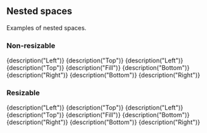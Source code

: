 
<CommonHeader />

<Meta title="Basic examples|Nested" />

## Nested spaces

Examples of nested spaces.

### Non-resizable

<Preview>
	<Story name="Non-resizable">
		<ViewPort>
			<Left size="20%" style={green}>
				{description("Left")}
			</Left>
			<Fill style={green}>
				<Top size="20%" style={red}>
					{description("Top")}
				</Top>
				<Fill style={green}>
					<Left size="20%" style={blue}>
						{description("Left")}
					</Left>
					<Fill style={green}>
						<Top size="20%" style={green}>
							{description("Top")}
						</Top>
						<Fill style={red}>{description("Fill")}</Fill>
						<Bottom size="20%" style={green}>
							{description("Bottom")}
						</Bottom>
					</Fill>
					<Right size="20%" style={blue}>
						{description("Right")}
					</Right>
				</Fill>
				<Bottom size="20%" style={red}>
					{description("Bottom")}
				</Bottom>
			</Fill>
			<Right size="20%" style={green}>
				{description("Right")}
			</Right>
		</ViewPort>
	</Story>
</Preview>

### Resizable

<Preview>
	<Story name="Resizable">
		<ViewPort>
			<LeftResizable size="20%" style={green} trackSize={true}>
				{description("Left")}
			</LeftResizable>
			<Fill style={green}>
				<TopResizable size="20%" style={red} trackSize={true}>
					{description("Top")}
				</TopResizable>
				<Fill style={green} trackSize={true}>
					<LeftResizable size="20%" style={blue} trackSize={true}>
						{description("Left")}
					</LeftResizable>
					<Fill style={green}>
						<TopResizable size="20%" style={green} trackSize={true}>
							{description("Top")}
						</TopResizable>
						<Fill style={red} trackSize={true}>
							{description("Fill")}
						</Fill>
						<BottomResizable size="20%" style={green} trackSize={true}>
							{description("Bottom")}
						</BottomResizable>
					</Fill>
					<RightResizable size="20%" style={blue} trackSize={true}>
						{description("Right")}
					</RightResizable>
				</Fill>
				<BottomResizable size="20%" style={red} trackSize={true}>
					{description("Bottom")}
				</BottomResizable>
			</Fill>
			<RightResizable size="20%" style={green} trackSize={true}>
				{description("Right")}
			</RightResizable>
		</ViewPort>
	</Story>
</Preview>
